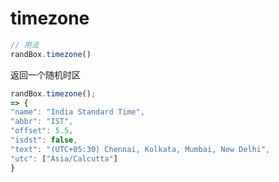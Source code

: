 # timezone

```js
// 用法
randBox.timezone()
```

返回一个随机时区

```js
randBox.timezone();
=> {
"name": "India Standard Time",
"abbr": "IST",
"offset": 5.5,
"isdst": false,
"text": "(UTC+05:30) Chennai, Kolkata, Mumbai, New Delhi",
"utc": ["Asia/Calcutta"]
}
```
